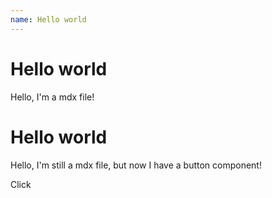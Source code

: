 ```yaml
---
name: Hello world
---
```


# Hello world

Hello, I'm a mdx file!


# Hello world

Hello, I'm still a mdx file, but now I have a button component!

<Form>Click</Form>